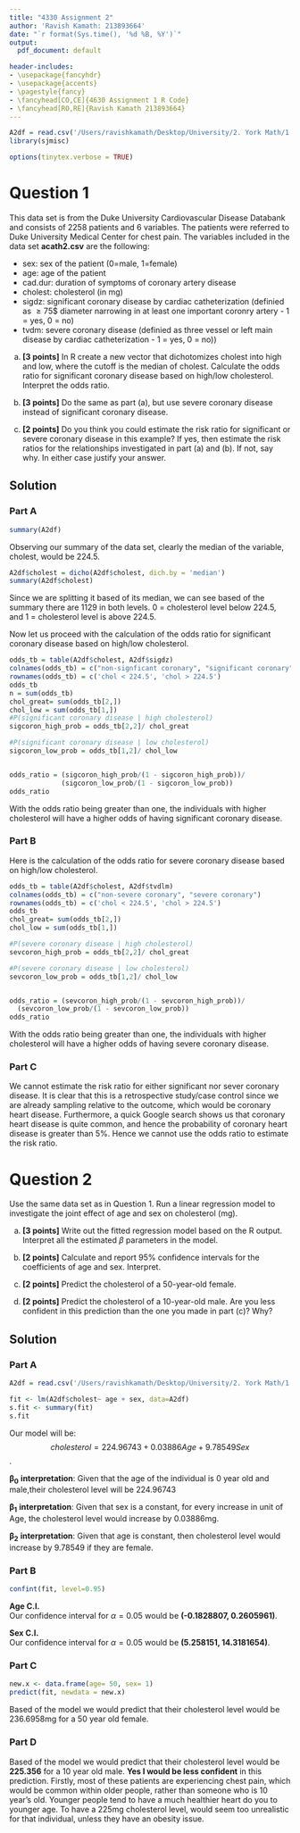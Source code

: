 ```yaml
---
title: "4330 Assignment 2"
author: 'Ravish Kamath: 213893664'
date: "`r format(Sys.time(), '%d %B, %Y')`"
output:
  pdf_document: default

header-includes:
- \usepackage{fancyhdr}
- \usepackage{accents}
- \pagestyle{fancy}
- \fancyhead[CO,CE]{4630 Assignment 1 R Code}
- \fancyhead[RO,RE]{Ravish Kamath 213893664}
---
```


```r
A2df = read.csv('/Users/ravishkamath/Desktop/University/2. York Math/1 MATH/1. Statistics /MATH 4330/3. Assessments/Categorical Analysis Assignments/Assignments/Data/acath2.csv')
library(sjmisc)
```
```r
options(tinytex.verbose = TRUE)
```

# Question 1
This data set is from the Duke University Cardiovascular Disease Databank and consists of 2258 patients and 6 variables. The patients were referred to Duke University Medical Center for chest pain. The variables included in the data set **acath2.csv** are the following:

- sex: sex of the patient (0=male, 1=female) 
- age: age of the patient
- cad.dur: duration of symptoms of coronary artery disease
- cholest: cholesterol (in mg)
- sigdz: significant coronary disease by cardiac catheterization (definied as $\ge 75$$ diameter narrowing in at least one important coronry artery - 1 = yes, 0 = no)
- tvdm: severe coronary disease (definied as three vessel or left main disease by cardiac catheterization - 1 = yes, 0 = no))
\newline

(a) **[3 points]** In R create a new vector that dichotomizes cholest into high and low, where the cutoff is the median of cholest. Calculate the odds ratio for significant coronary disease based on high/low cholesterol. Interpret the odds ratio.

(b) **[3 points]** Do the same as part (a), but use severe coronary disease instead of significant coronary disease.


(c) **[2 points]** Do you think you could estimate the risk ratio for significant or severe coronary disease in this example? If yes, then estimate the risk ratios for the relationships investigated in part (a) and (b). If not, say why. In either case justify your answer.

## Solution 
### Part A
```r
summary(A2df)
```
Observing our summary of the data set, clearly the median of the variable, cholest, would be 224.5.

```r
A2df$cholest = dicho(A2df$cholest, dich.by = 'median')
summary(A2df$cholest)
```
Since we are splitting it based of its median, we can see based of the summary there are 1129 in both levels. 0 = cholesterol level below 224.5, and 1 = cholesterol level is above 224.5.

Now let us proceed with the calculation of the odds ratio for significant coronary disease based on high/low cholesterol.

```r
odds_tb = table(A2df$cholest, A2df$sigdz)
colnames(odds_tb) = c("non-signficant coronary", "significant coronary")
rownames(odds_tb) = c('chol < 224.5', 'chol > 224.5')
odds_tb
n = sum(odds_tb)
chol_great= sum(odds_tb[2,])
chol_low = sum(odds_tb[1,])
#P(significant coronary disease | high cholesterol)
sigcoron_high_prob = odds_tb[2,2]/ chol_great

#P(significant coronary disease | low cholesterol)
sigcoron_low_prob = odds_tb[1,2]/ chol_low


odds_ratio = (sigcoron_high_prob/(1 - sigcoron_high_prob))/
             (sigcoron_low_prob/(1 - sigcoron_low_prob))
odds_ratio
```
With the odds ratio being greater than one, the individuals with higher cholesterol will have a higher odds of having significant coronary disease.

\newpage
### Part B
Here is the calculation of the odds ratio for severe coronary disease based on high/low cholesterol.
```r
odds_tb = table(A2df$cholest, A2df$tvdlm)
colnames(odds_tb) = c("non-severe coronary", "severe coronary")
rownames(odds_tb) = c('chol < 224.5', 'chol > 224.5')
odds_tb
chol_great= sum(odds_tb[2,])
chol_low = sum(odds_tb[1,])

#P(severe coronary disease | high cholesterol)
sevcoron_high_prob = odds_tb[2,2]/ chol_great

#P(severe coronary disease | low cholesterol)
sevcoron_low_prob = odds_tb[1,2]/ chol_low


odds_ratio = (sevcoron_high_prob/(1 - sevcoron_high_prob))/
  (sevcoron_low_prob/(1 - sevcoron_low_prob))
odds_ratio
```
With the odds ratio being greater than one, the individuals with higher cholesterol will have a higher odds of having severe coronary disease. 

### Part C
We cannot estimate the risk ratio for either significant nor sever coronary disease. It is clear that this is a retrospective study/case control since we are already sampling relative to the outcome, which would be coronary heart disease. Furthermore, a quick Google search shows us that coronary heart disease is quite common, and hence the probability of coronary heart disease is greater than 5%. Hence we cannot use the odds ratio to estimate the risk ratio. 







\newpage
# Question 2
Use the same data set as in Question 1. Run a linear regression model to investigate the joint effect of age and sex on cholesterol (mg).

(a) **[3 points]** Write out the fitted regression model based on the R output. Interpret all the estimated $\beta$ parameters in the model.

(b) **[2 points]** Calculate and report 95% confidence intervals for the coefficients of age and sex. Interpret.

(c) **[2 points]** Predict the cholesterol of a 50-year-old female.

(d) **[2 points]** Predict the cholesterol of a 10-year-old male. Are you less confident in this prediction than the one you made in part (c)? Why?

## Solution 

### Part A
```r
A2df = read.csv('/Users/ravishkamath/Desktop/University/2. York Math/1 MATH/1. Statistics /MATH 4330/3. Assessments/Categorical Analysis Assignments/Assignments/Data/acath2.csv')
```
```r
fit <- lm(A2df$cholest~ age + sex, data=A2df)
s.fit <- summary(fit)
s.fit
```
Our model will be: $$cholesterol = 224.96743 + 0.03886 Age + 9.78549 Sex$$. 

$\mathbf{\beta_0}$ **interpretation**: Given that the age of the individual is 0 year old and male,their cholesterol level will be 224.96743

$\mathbf{\beta_1}$ **interpretation**: Given that sex is a constant, for every increase in unit of Age, the cholesterol level would increase by 0.03886mg.

$\mathbf{\beta_2}$ **interpretation**: Given that age is constant, then cholesterol level would increase by 9.78549 if they are female.

### Part B
```r
confint(fit, level=0.95)
```
**Age C.I.** \
Our confidence interval for $\alpha = 0.05$ would be **(-0.1828807, 0.2605961)**.

**Sex C.I.** \
Our confidence interval for $\alpha = 0.05$ would be **(5.258151, 14.3181654)**.


### Part C
```r
new.x <- data.frame(age= 50, sex= 1)
predict(fit, newdata = new.x)
```
Based of the model we would predict that their cholesterol level would be 236.6958mg for a 50 year old female.

### Part D
Based of the model we would predict that their cholesterol level would be **225.356** for a 10 year old male. **Yes I would be less confident** in this prediction. Firstly, most of these patients are experiencing chest pain, which would be common within older people, rather than someone who is 10 year's old. Younger people tend to have a much healthier heart do you to younger age. To have a 225mg cholesterol level, would seem too unrealistic for that individual, unless they have an obesity issue.


